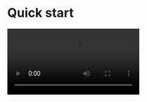# Quick start

<Video src="https://www.youtube.com/embed/uVnanx2Q2lM"/>

## Integrate the SDK

### Add ZegoUIKitPrebuiltLiveStreaming as dependencies

Run the following code in your project's root directory: 

```dart
flutter pub add zego_uikit_prebuilt_live_streaming
```


### Import the SDK

Now in your Dart code, import the Live Streaming Kit SDK.

```dart
import 'package:zego_uikit_prebuilt_live_streaming/zego_uikit_prebuilt_live_streaming.dart';
```


## Using the Live Streaming Kit


- Go to [ZEGOCLOUD Admin Console](https://console.zegocloud.com/), get the `appID` and `appSign` of your project.
- Specify the `userID` and `userName` for connecting the Live Streaming Kit service. 
- `liveID` represents the live streaming you want to start or watch (only supports single-host live streaming for now). 


<Note title="Note">

- `userID`, `userName` and `liveID` can only contain numbers, letters, and underlines (_). 
- Using the same `liveID` will enter the same live streaming.
</Note>

<Warning title="Warning">

With the same `liveID`, only one user can enter the live stream as host. Other users need to enter the live stream as the audience.
</Warning>


```dart
class LivePage extends StatelessWidget {
  final String liveID;
  final bool isHost;

  const LivePage({Key? key, required this.liveID, this.isHost = false}) : super(key: key);

  @override
  Widget build(BuildContext context) {
    return SafeArea(
      child: ZegoUIKitPrebuiltLiveStreaming(
        appID: yourAppID,// Fill in the appID that you get from ZEGOCLOUD Admin Console.
        appSign: yourAppSign,// Fill in the appSign that you get from ZEGOCLOUD Admin Console.
        userID: 'user_id',
        userName: 'user_name',
        liveID: liveID,
        config: isHost
            ? ZegoUIKitPrebuiltLiveStreamingConfig.host()
            : ZegoUIKitPrebuiltLiveStreamingConfig.audience(),
      ),
    );
  }
}
```

Then, you can start a live stream. And the audience can watch the live stream by entering the `liveID`.




## Config your project

<Tabs>

  <Tab title="Android">
    <Tabs>
      <Tab title="android/app/build.gradle">
        Open the file `android/app/build.gradle`, and add the following:

        ```gradle
        dependencies {
          implementation "org.jetbrains.kotlin:kotlin-stdlib-jdk8:$kotlin_version"
        }
        ```
        <Frame width="800" height="auto" caption="">
          <img src="../images/android-config-appbuildgradle.jpeg" />
        </Frame>

        <Tip title="created with Flutter 2.x.x">
          > If your project is created with **Flutter 2.x.x**, you will need to modify the `compileSdkVersion` to **33**.
          
          <Frame width="800" height="auto" caption="">
            <img src="https://storage.zego.im/sdk-doc/Pics/ZegoUIKit/Flutter/compile_sdk_version.png" />
          </Frame>
        </Tip>
      </Tab>

      <Tab title="android/build.gradle">
        Open the file `android/build.gradle`, and add the following:

        ```gradle
        buildscript {
          ext.kotlin_version = '1.8.0'
        }
        ```
        <Frame width="800" height="auto" caption="">
          <img src="../images/android-config-buildgradle.jpeg" />
        </Frame>
      </Tab>

      <Tab title="Permissions">
        Add app permissions.

        Open the file `your_project/app/src/main/AndroidManifest.xml`, and add the following:

        ```xml
        <uses-permission android:name="android.permission.ACCESS_WIFI_STATE" />
        <uses-permission android:name="android.permission.RECORD_AUDIO" />
        <uses-permission android:name="android.permission.INTERNET" />
        <uses-permission android:name="android.permission.ACCESS_NETWORK_STATE" />
        <uses-permission android:name="android.permission.CAMERA" />
        <uses-permission android:name="android.permission.BLUETOOTH" />
        <uses-permission android:name="android.permission.MODIFY_AUDIO_SETTINGS" />
        <uses-permission android:name="android.permission.WRITE_EXTERNAL_STORAGE" />
        <uses-permission android:name="android.permission.READ_PHONE_STATE" />
        <uses-permission android:name="android.permission.WAKE_LOCK" />
            ```
        <Frame width="800" height="auto" caption="">
          <img src="https://storage.zego.im/sdk-doc/Pics/ZegoUIKit/Flutter/live/permission_android.png" />
        </Frame>
      </Tab>

      <Tab title="Prevent code obfuscation">
        To prevent obfuscation of the SDK public class names, do the following:

        1. In your project's `your_project > android > app` folder, create a `proguard-rules.pro` file with the following content as shown below:

        ```gradle
        -keep class **.zego.** { *; }
        ```

        2. Add the following config code to the `release` part of the `your_project/android/app/build.gradle` file.

        ```gradle
        proguardFiles getDefaultProguardFile('proguard-android.txt'), 'proguard-rules.pro'
        ```

        <Frame width="auto" height="auto" caption="">
          <img src="https://storage.zego.im/sdk-doc/Pics/ZegoUIKit/Flutter/android_class_confusion.png" />
        </Frame>
      </Tab>
    </Tabs>
  </Tab>
  
  <Tab title="iOS">
    <Tabs>

      <Tab title="Add app permissions">
        1. open the `your_project/ios/Podfile` file, and add the following to the `post_install do |installer|` part:

        ```plist
        # Start of the permission_handler configuration
        target.build_configurations.each do |config|
          config.build_settings['GCC_PREPROCESSOR_DEFINITIONS'] ||= [
            '$(inherited)',
            'PERMISSION_CAMERA=1',
            'PERMISSION_MICROPHONE=1',
          ]
        end
        # End of the permission_handler configuration
        ```

        <Frame width="800" height="auto" caption="">
          <img src="https://storage.zego.im/sdk-doc/Pics/ZegoUIKit/Flutter/live/permission_podfile.png" />
        </Frame>

        2. open the `your_project/ios/Runner/Info.plist` file, and add the following to the `dict` part:

        ```plist
            <key>NSCameraUsageDescription</key>
            <string>We require camera access to connect to a live</string>
            <key>NSMicrophoneUsageDescription</key>
            <string>We require microphone access to connect to a live</string>
        ```

        <Frame width="800" height="auto" caption="">
          <img src="https://storage.zego.im/sdk-doc/Pics/ZegoUIKit/Flutter/live/permission_ios.png" />
        </Frame>
      </Tab>

    </Tabs>
  </Tab>
</Tabs>





##  Run & Test

Now you can simply click the **Run** or **Debug** button to run and test your App on the device.

<Frame width="auto" height="auto" caption="">
  <img src="https://storage.zego.im/sdk-doc/Pics/ZegoUIKit/Flutter/run_flutter_project.jpg" />
</Frame>


## Resources

<CardGroup cols={2}>
  <Card title="Sample code" href="https://github.com/ZEGOCLOUD/zego_uikit_prebuilt_live_streaming_example_flutter" target="_blank">
    Click here to get the complete sample code.
  </Card>
  <Card title="API reference" href="https://pub.dev/documentation/zego_uikit_prebuilt_live_streaming/latest/zego_uikit_prebuilt_live_streaming/zego_uikit_prebuilt_live_streaming-library.html" target="_blank">
    Click here for detailed explanations of all APIs.
  </Card>
</CardGroup>
